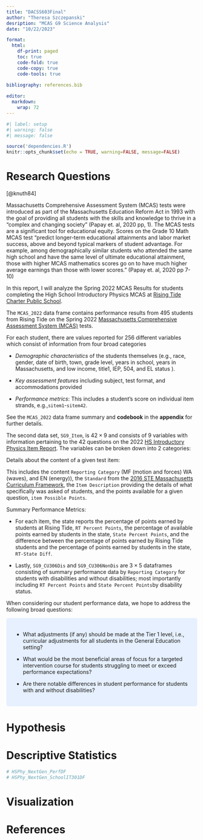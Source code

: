```yaml
---
title: "DACSS603Final"
author: "Theresa Szczepanski"
desription: "MCAS G9 Science Analysis"
date: "10/22/2023"

format:
  html:
    df-print: paged
    toc: true
    code-fold: true
    code-copy: true
    code-tools: true
    
bibliography: references.bib

editor: 
  markdown: 
    wrap: 72
---
```




```r
#| label: setup
#| warning: false
#| message: false

source('dependencies.R')
knitr::opts_chunk$set(echo = TRUE, warning=FALSE, message=FALSE)
```


# Research Questions

[@knuth84]

Massachusetts Comprehensive Assessment System (MCAS) tests were
introduced as part of the Massachusetts Education Reform Act in 1993
with the goal of providing all students with the skills and knowledge to
thrive in a "complex and changing society" (Papay et. al, 2020 pp, 1).
The MCAS tests are a significant tool for educational equity. Scores on
the Grade 10 Math MCAS test "predict longer-term educational attainments
and labor market success, above and beyond typical markers of student
advantage. For example, among demographically similar students who
attended the same high school and have the same level of ultimate
educational attainment, those with higher MCAS mathematics scores go on
to have much higher average earnings than those with lower scores."
(Papay et. al, 2020 pp 7-10)

In this report, I will analyze the Spring 2022 MCAS Results for students
completing the High School Introductory Physics MCAS at [Rising Tide
Charter Public School](https://risingtide.org/).

The `MCAS_2022` data frame contains performance results from 495
students from Rising Tide on the Spring 2022 [Massachusetts
Comprehensive Assessment System
(MCAS)](https://www.doe.mass.edu/mcas/default.html) tests.

For each student, there are values reported for 256 different variables
which consist of information from four broad categories

-   *Demographic characteristics* of the students themselves (e.g.,
    race, gender, date of birth, town, grade level, years in school,
    years in Massachusetts, and low income, title1, IEP, 504, and EL
    status ).

-   *Key assessment features* including subject, test format, and
    accommodations provided

-   *Performance metrics*: This includes a student's score on individual
    item strands, e.g.,`sitem1`-`sitem42`.

See the `MCAS_2022` data frame summary and **codebook** in the
**appendix** for further details.

The second data set, `SG9_Item`, is $42 \times 9$ and consists of 9
variables with information pertaining to the 42 questions on the 2022
[HS Introductory Physics Item
Report](https://profiles.doe.mass.edu/mcas/mcasitems2.aspx?grade=HS&subjectcode=PHY&linkid=23&orgcode=04830000&fycode=2022&orgtypecode=5&).
The variables can be broken down into 2 categories:

Details about the content of a given test item:

This includes the content `Reporting Category` (MF (motion and forces)
WA (waves), and EN (energy)), the `Standard` from the [2016 STE
Massachusetts Curriculum
Framework](https://www.doe.mass.edu/frameworks/scitech/2016-04.pdf), the
`Item Description` providing the details of what specifically was asked
of students, and the points available for a given question,
`item Possible Points`.

Summary Performance Metrics:

-   For each item, the state reports the percentage of points earned by
    students at Rising Tide, `RT Percent Points`, the percentage of
    available points earned by students in the state,
    `State Percent Points`, and the difference between the percentage of
    points earned by Rising Tide students and the percentage of points
    earned by students in the state, `RT-State Diff`.

-   Lastly, `SG9_CU306Dis` and `SG9_CU306NonDis` are $3 \times 5$
    dataframes consisting of summary performance data by
    `Reporting Category` for students with disabilities and without
    disabilities; most importantly including `RT Percent Points` and
    `State Percent Points`by disability status.

When considering our student performance data, we hope to address the
following broad questions:

```{=html}
<style>
div.blue { background-color:#e6f0ff; border-radius: 5px; padding: 20px;}
</style>
```
::: blue
-   What adjustments (if any) should be made at the Tier 1 level, i.e.,
    curricular adjustments for all students in the General Education
    setting?

-   What would be the most beneficial areas of focus for a targeted
    intervention course for students struggling to meet or exceed
    performance expectations?

-   Are there notable differences in student performance for students
    with and without disabilities?
:::

# Hypothesis

# Descriptive Statistics

```r
# HSPhy_NextGen_PerfDF
# HSPhy_NextGen_SchoolIT301DF

```

# Visualization


# References
